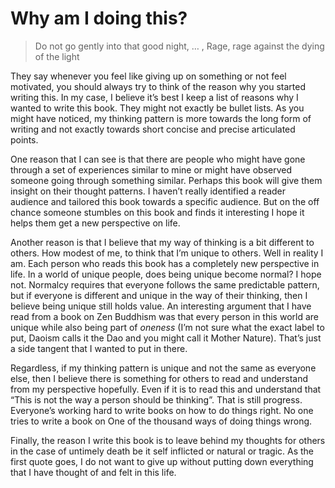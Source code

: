 # Why am I doing this?

> Do not go gently into that good night, ... ,
> Rage, rage against the dying of the light

They say whenever you feel like giving up on something or not feel motivated, you should always try to think of the reason why you started writing this. In my case, I believe it's best I keep a list of reasons why I wanted to write this book. They might not exactly be bullet lists. As you might have noticed, my thinking pattern is more towards the long form of writing and not exactly towards short concise and precise articulated points. 

One reason that I can see is that there are people who might have gone through a set of experiences similar to mine or might have observed someone going through something similar. Perhaps this book will give them insight on their thought patterns. I haven't really identified a reader audience and tailored this book towards a specific audience. But on the off chance someone stumbles on this book and finds it interesting I hope it helps them get a new perspective on life. 

Another reason is that I believe that my way of thinking is a bit different to others. How modest of me, to think that I'm unique to others. Well in reality I am. Each person who reads this book has a completely new perspective in life. In a world of unique people, does being unique become normal? I hope not. Normalcy requires that everyone follows the same predictable pattern, but if everyone is different and unique in the way of their thinking, then I believe being unique still holds value. An interesting argument that I have read from a book on Zen Buddhism was that every person in this world are unique while also being part of _oneness_ (I'm not sure what the exact label to put, Daoism calls it the Dao and you might call it Mother Nature). That's just a side tangent that I wanted to put in there.

Regardless, if my thinking pattern is unique and not the same as everyone else, then I believe there is something for others to read and understand from my perspective hopefully. Even if it is to read this and understand that "This is not the way a person should be thinking". That is still progress. Everyone's working hard to write books on how to do things right. No one tries to write a book on One of the thousand ways of doing things wrong.

Finally, the reason I write this book is to leave behind my thoughts for others in the case of untimely death be it self inflicted or natural or tragic. As the first quote goes, I do not want to give up without putting down everything that I have thought of and felt in this life. 
